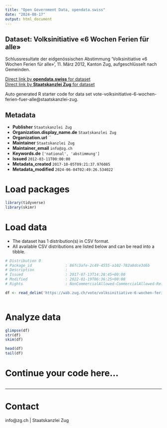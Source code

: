 ```yaml
---
title: "Open Government Data, opendata.swiss"
date: "2024-08-17"
output: html_document
---
```


## Dataset: Volksinitiative «6 Wochen Ferien für alle»

Schlussresultate der eidgenössischen Abstimmung 'Volksinitiative «6 Wochen Ferien für alle»', 11. März 2012, Kanton Zug, aufgeschlüsselt nach Gemeinden.

[Direct link by **opendata.swiss** for dataset](https://opendata.swiss/de/dataset/volksinitiative-6-wochen-ferien-fur-alle)<br>
[Direct link by **Staatskanzlei Zug** for dataset](https://wab.zug.ch/vote/volksinitiative-6-wochen-ferien-fuer-alle/data)

Auto generated R starter code for data set vote-volksinitiative-6-wochen-ferien-fuer-alle@staatskanzlei-zug.

## Metadata

- **Publisher** `Staatskanzlei Zug`
- **Organization.display_name.de** `Staatskanzlei Zug`
- **Organization.url** ``
- **Maintainer** `Staatskanzlei Zug`
- **Maintainer_email** `info@zg.ch`
- **Keywords.de** `['national', 'abstimmung']`
- **Issued** `2012-03-11T00:00:00`
- **Metadata_created** `2017-10-05T09:21:37.976085`
- **Metadata_modified** `2024-06-04T02:49:26.534022`


# Load packages

```r

library(tidyverse)
library(skimr)

```

# Load data

-   The dataset has 1 distribution(s) in CSV format.
-   All available CSV distributions are listed below and can be read into a tibble.

```r

# Distribution 0
# Package_id               : 86fc3afe-2c49-4555-a102-782a8dce3d6b
# Description              : 
# Issued                   : 2017-07-13T14:28:45+00:00
# Modified                 : 2022-01-19T06:36:25+00:00
# Rights                   : NonCommercialAllowed-CommercialAllowed-ReferenceRequired

df <- read_delim('https://wab.zug.ch/vote/volksinitiative-6-wochen-ferien-fuer-alle/data-csv')



```

# Analyze data

```r

glimpse(df)
str(df)
skim(df)

head(df)
tail(df)

```

# Continue your code here...

```r

```

------------------------------------------------------------------------

# Contact

info@zg.ch | Staatskanzlei Zug
